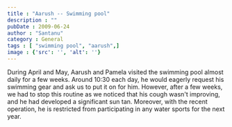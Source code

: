 ```yaml
---
title : "Aarush -- Swimming pool"
description : ""
pubDate : 2009-06-24
author : "Santanu"
category : General
tags : [ "swimming pool", "aarush",]
image : {'src': '', 'alt': ''}
---
```

During April and May, Aarush and Pamela visited the swimming pool almost daily for a few weeks. Around 10:30 each day, he would eagerly request his swimming gear and ask us to put it on for him. However, after a few weeks, we had to stop this routine as we noticed that his cough wasn't improving, and he had developed a significant sun tan. Moreover, with the recent operation, he is restricted from participating in any water sports for the next year.
